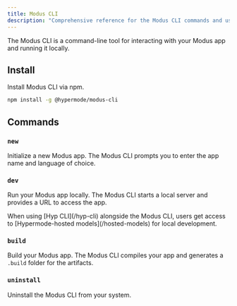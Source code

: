 ```yaml
---
title: Modus CLI
description: "Comprehensive reference for the Modus CLI commands and usage"
---
```


The Modus CLI is a command-line tool for interacting with your Modus app and
running it locally.

## Install

Install Modus CLI via npm.

```bash
npm install -g @hypermode/modus-cli
```

## Commands

### `new`

Initialize a new Modus app. The Modus CLI prompts you to enter the app name and
language of choice.

### `dev`

Run your Modus app locally. The Modus CLI starts a local server and provides a
URL to access the app.

<Tip>
  When using [Hyp CLI](/hyp-cli) alongside the Modus CLI, users get access to
  [Hypermode-hosted models](/hosted-models) for local development.
</Tip>

### `build`

Build your Modus app. The Modus CLI compiles your app and generates a `.build`
folder for the artifacts.

### `uninstall`

Uninstall the Modus CLI from your system.
